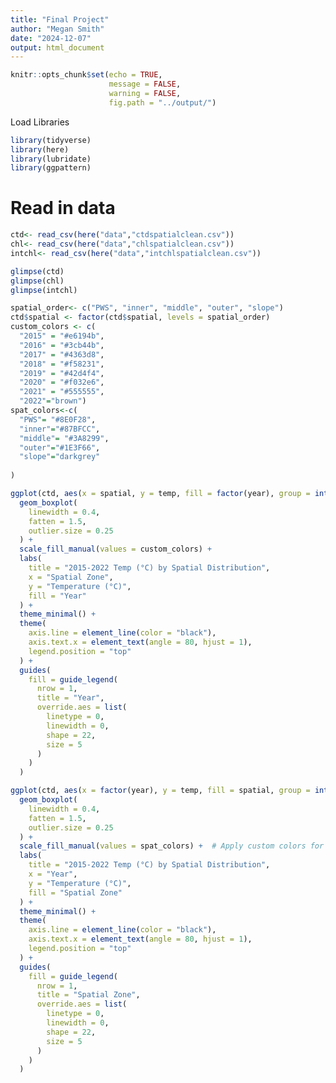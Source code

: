 ```yaml
---
title: "Final Project"
author: "Megan Smith"
date: "2024-12-07"
output: html_document
---
```


```r
knitr::opts_chunk$set(echo = TRUE,
                      message = FALSE,
                      warning = FALSE,
                      fig.path = "../output/")
```

 Load Libraries 
```r
library(tidyverse)
library(here)
library(lubridate)
library(ggpattern)
```

# Read in data 
```r
ctd<- read_csv(here("data","ctdspatialclean.csv"))
chl<- read_csv(here("data","chlspatialclean.csv"))
intchl<- read_csv(here("data","intchlspatialclean.csv"))
```

```r
glimpse(ctd)
glimpse(chl)
glimpse(intchl)
```


```r
spatial_order<- c("PWS", "inner", "middle", "outer", "slope")
ctd$spatial <- factor(ctd$spatial, levels = spatial_order)
custom_colors <- c(
  "2015" = "#e6194b",
  "2016" = "#3cb44b",
  "2017" = "#4363d8",
  "2018" = "#f58231",
  "2019" = "#42d4f4",
  "2020" = "#f032e6",
  "2021" = "#555555",
  "2022"="brown")
spat_colors<-c(
  "PWS"= "#8E0F28",
  "inner"="#87BFCC",
  "middle"= "#3A8299",
  "outer"="#1E3F66",
  "slope"="darkgrey"
  
)
```



```r
ggplot(ctd, aes(x = spatial, y = temp, fill = factor(year), group = interaction(spatial, year))) +
  geom_boxplot(
    linewidth = 0.4, 
    fatten = 1.5, 
    outlier.size = 0.25
  ) +
  scale_fill_manual(values = custom_colors) +
  labs(
    title = "2015-2022 Temp (°C) by Spatial Distribution",
    x = "Spatial Zone",
    y = "Temperature (°C)",
    fill = "Year"
  ) +
  theme_minimal() +
  theme(
    axis.line = element_line(color = "black"),
    axis.text.x = element_text(angle = 80, hjust = 1),
    legend.position = "top"
  ) +
  guides(
    fill = guide_legend(
      nrow = 1,
      title = "Year",
      override.aes = list(
        linetype = 0,
        linewidth = 0,
        shape = 22,
        size = 5
      )
    )
  )


```


```r
ggplot(ctd, aes(x = factor(year), y = temp, fill = spatial, group = interaction(spatial, year))) +
  geom_boxplot(
    linewidth = 0.4, 
    fatten = 1.5, 
    outlier.size = 0.25
  ) +
  scale_fill_manual(values = spat_colors) +  # Apply custom colors for spatial zones
  labs(
    title = "2015-2022 Temp (°C) by Spatial Distribution",
    x = "Year",
    y = "Temperature (°C)",
    fill = "Spatial Zone"
  ) +
  theme_minimal() +
  theme(
    axis.line = element_line(color = "black"),
    axis.text.x = element_text(angle = 80, hjust = 1),
    legend.position = "top"
  ) +
  guides(
    fill = guide_legend(
      nrow = 1,
      title = "Spatial Zone",
      override.aes = list(
        linetype = 0,
        linewidth = 0,
        shape = 22,
        size = 5
      )
    )
  )

```



